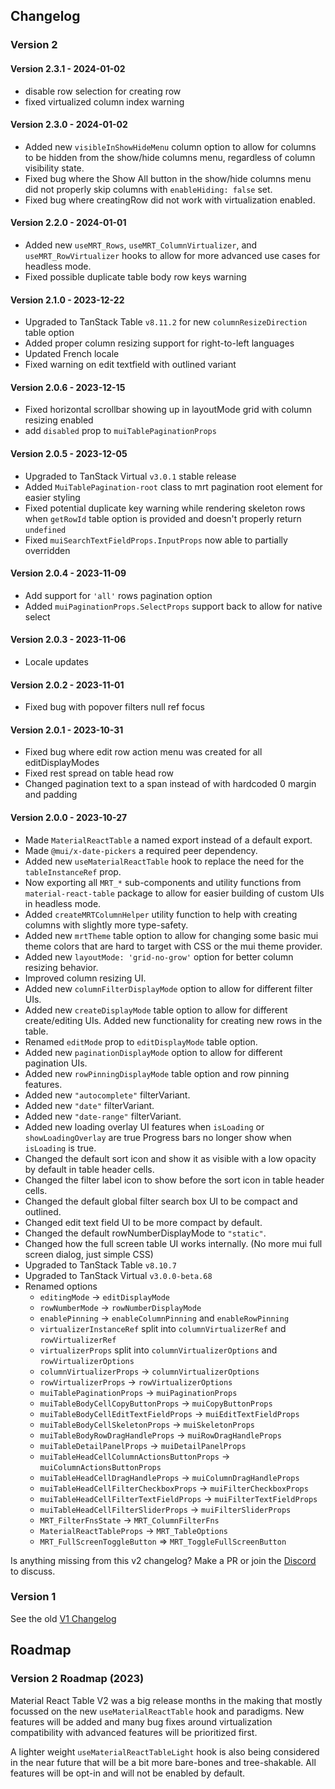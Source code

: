 
<Head>
  <title>{'V2 Changelog and Roadmap - Material React Table V2 Docs'}</title>
  <meta
    name="description"
    content="Material React Table V1 Changelog and Roadmap for future development"
  />
</Head>

## Changelog

### Version 2

#### Version 2.3.1 - 2024-01-02

- disable row selection for creating row
- fixed virtualized column index warning

#### Version 2.3.0 - 2024-01-02

- Added new `visibleInShowHideMenu` column option to allow for columns to be hidden from the show/hide columns menu, regardless of column visibility state.
- Fixed bug where the Show All button in the show/hide columns menu did not properly skip columns with `enableHiding: false` set.
- Fixed bug where creatingRow did not work with virtualization enabled.

#### Version 2.2.0 - 2024-01-01

- Added new `useMRT_Rows`, `useMRT_ColumnVirtualizer`, and `useMRT_RowVirtualizer` hooks to allow for more advanced use cases for headless mode.
- Fixed possible duplicate table body row keys warning

#### Version 2.1.0 - 2023-12-22

- Upgraded to TanStack Table `v8.11.2` for new `columnResizeDirection` table option
- Added proper column resizing support for right-to-left languages
- Updated French locale
- Fixed warning on edit textfield with outlined variant

#### Version 2.0.6 - 2023-12-15

- Fixed horizontal scrollbar showing up in layoutMode grid with column resizing enabled
- add `disabled` prop to `muiTablePaginationProps`

#### Version 2.0.5 - 2023-12-05

- Upgraded to TanStack Virtual `v3.0.1` stable release
- Added `MuiTablePagination-root` class to mrt pagination root element for easier styling
- Fixed potential duplicate key warning while rendering skeleton rows when `getRowId` table option is provided and doesn't properly return `undefined`
- Fixed `muiSearchTextFieldProps.InputProps` now able to partially overridden

#### Version 2.0.4 - 2023-11-09

- Add support for `'all'` rows pagination option
- Added `muiPaginationProps.SelectProps` support back to allow for native select

#### Version 2.0.3 - 2023-11-06

- Locale updates

#### Version 2.0.2 - 2023-11-01

- Fixed bug with popover filters null ref focus

#### Version 2.0.1 - 2023-10-31

- Fixed bug where edit row action menu was created for all editDisplayModes
- Fixed rest spread on table head row
- Changed pagination text to a span instead of with hardcoded 0 margin and padding

#### Version 2.0.0 - 2023-10-27

- Made `MaterialReactTable` a named export instead of a default export.
- Made `@mui/x-date-pickers` a required peer dependency.
- Added new `useMaterialReactTable` hook to replace the need for the `tableInstanceRef` prop.
- Now exporting all `MRT_*` sub-components and utility functions from `material-react-table` package to allow for easier building of custom UIs in headless mode.
- Added `createMRTColumnHelper` utility function to help with creating columns with slightly more type-safety.
- Added new `mrtTheme` table option to allow for changing some basic mui theme colors that are hard to target with CSS or the mui theme provider.
- Added new `layoutMode: 'grid-no-grow'` option for better column resizing behavior.
- Improved column resizing UI.
- Added new `columnFilterDisplayMode` option to allow for different filter UIs.
- Added new `createDisplayMode` table option to allow for different create/editing UIs. Added new functionality for creating new rows in the table.
- Renamed `editMode` prop to `editDisplayMode` table option.
- Added new `paginationDisplayMode` option to allow for different pagination UIs.
- Added new `rowPinningDisplayMode` table option and row pinning features.
- Added new `"autocomplete"` filterVariant.
- Added new `"date"` filterVariant.
- Added new `"date-range"` filterVariant.
- Added new loading overlay UI features when `isLoading` or `showLoadingOverlay` are true Progress bars no longer show when `isLoading` is true.
- Changed the default sort icon and show it as visible with a low opacity by default in table header cells.
- Changed the filter label icon to show before the sort icon in table header cells.
- Changed the default global filter search box UI to be compact and outlined.
- Changed edit text field UI to be more compact by default.
- Changed the default rowNumberDisplayMode to `"static"`.
- Changed how the full screen table UI works internally. (No more mui full screen dialog, just simple CSS)
- Upgraded to TanStack Table `v8.10.7`
- Upgraded to TanStack Virtual `v3.0.0-beta.68`
- Renamed options
  - `editingMode` -> `editDisplayMode`
  - `rowNumberMode` -> `rowNumberDisplayMode`
  - `enablePinning` -> `enableColumnPinning` and `enableRowPinning`
  - `virtualizerInstanceRef` split into `columnVirtualizerRef` and `rowVirtualizerRef`
  - `virtualizerProps` split into `columnVirtualizerOptions` and `rowVirtualizerOptions`
  - `columnVirtualizerProps` -> `columnVirtualizerOptions`
  - `rowVirtualizerProps` -> `rowVirtualizerOptions`
  - `muiTablePaginationProps` -> `muiPaginationProps`
  - `muiTableBodyCellCopyButtonProps` -> `muiCopyButtonProps`
  - `muiTableBodyCellEditTextFieldProps` -> `muiEditTextFieldProps`
  - `muiTableBodyCellSkeletonProps` -> `muiSkeletonProps`
  - `muiTableBodyRowDragHandleProps` -> `muiRowDragHandleProps`
  - `muiTableDetailPanelProps` -> `muiDetailPanelProps`
  - `muiTableHeadCellColumnActionsButtonProps` -> `muiColumnActionsButtonProps`
  - `muiTableHeadCellDragHandleProps` -> `muiColumnDragHandleProps`
  - `muiTableHeadCellFilterCheckboxProps` -> `muiFilterCheckboxProps`
  - `muiTableHeadCellFilterTextFieldProps` -> `muiFilterTextFieldProps`
  - `muiTableHeadCellFilterSliderProps` -> `muiFilterSliderProps`
  - `MRT_FilterFnsState` -> `MRT_ColumnFilterFns`
  - `MaterialReactTableProps` -> `MRT_TableOptions`
  - `MRT_FullScreenToggleButton` => `MRT_ToggleFullScreenButton`

Is anything missing from this v2 changelog? Make a PR or join the [Discord](https://discord.gg/5wqyRx6fnm) to discuss.

### Version 1

See the old [V1 Changelog](https://v1.material-react-table.com/changelog)

## Roadmap

### Version 2 Roadmap (2023)

Material React Table V2 was a big release months in the making that mostly focussed on the new `useMaterialReactTable` hook and paradigms. New features will be added and many bug fixes around virtualization compatibility with advanced features will be prioritized first.

A lighter weight `useMaterialReactTableLight` hook is also being considered in the near future that will be a bit more bare-bones and tree-shakable. All features will be opt-in and will not be enabled by default.
